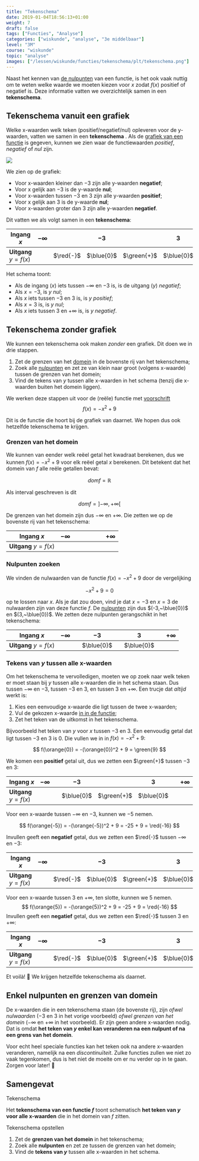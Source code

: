 ```yaml
---
title: "Tekenschema"
date: 2019-01-04T18:56:13+01:00
weight: 7
draft: false
tags: ["Functies", "Analyse"]
categories: ["wiskunde", "analyse", "3e middelbaar"]
level: "3M"
course: "wiskunde"
topic: "analyse"
images: ["/lessen/wiskunde/functies/tekenschema/plt/tekenschema.png"]
---
```


Naast het kennen van [de nulpunten](nulpunten) van een functie, is het ook
vaak nuttig om te weten welke waarde we moeten kiezen voor $x$ zodat $f(x)$
positief of negatief is. Deze informatie vatten we overzichtelijk samen in een
**tekenschema**.

## Tekenschema vanuit een grafiek

Welke x-waarden welk teken <Mute>(positief/negatief/nul)</Mute> opleveren
voor de y-waarden, vatten we samen in een **tekenschema** <Mute text='(ook wel
"tekentabel" of "tekenverloop" genoemd)'/>.  Als de [grafiek van een
functie](grafiek) is gegeven, kunnen we zien waar de functiewaarden <Mute
text="(of de y-waarden)" /> _positief_, _negatief_ of _nul_ zijn.

![](plt/tekenschema.png)

We zien op de grafiek:

-   Voor x-waarden kleiner dan $-3$ zijn alle y-waarden **<span class="red">negatief</span>**;
-   Voor x gelijk aan $-3$ is de y-waarde **<span class="blue">nul</span>**;
-   Voor x-waarden tussen $-3$ en $3$ zijn alle y-waarden **<span class="green">positief</span>**;
-   Voor x gelijk aan $3$ is de y-waarde **<span class="blue">nul</span>**;
-   Voor x-waarden groter dan $3$ zijn alle y-waarden **<span class="red">negatief</span>**.

Dit vatten we als volgt samen in een **tekenschema**:

| Ingang $x$             | $-\infty$ |           | $-3$       |             | $3$        |           | $+\infty$ |
| ---------------------- | --------- | --------- | ---------- | ----------- | ---------- | --------- | --------- |
| **Uitgang** $y = f(x)$ |           | $\red{-}$ | $\blue{0}$ | $\green{+}$ | $\blue{0}$ | $\red{-}$ |

Het schema toont:

-   Als de ingang ($x$) iets tussen $-\infty$ en $-3$ is, is de uitgang ($y$) _<span class="red">negatief</span>_;
-   Als $x=-3$, is $y$ _<span class="blue">nul</span>_;
-   Als $x$ iets tussen $-3$ en $3$ is, is $y$ _<span class="green">positief</span>_;
-   Als $x=3$ is, is $y$ _<span class="blue">nul</span>_;
-   Als $x$ iets tussen $3$ en $+\infty$ is, is $y$ _<span class="red">negatief</span>_.

## Tekenschema zonder grafiek

We kunnen een tekenschema ook maken _zonder_ een grafiek. Dit doen we in drie
stappen.

1. Zet de grenzen van het [domein](domein_beeld#domein-van-een-functie) in de bovenste rij van het tekenschema;
2. Zoek alle [nulpunten](nulpunten) en zet ze van klein naar groot <Mute>(volgens x-waarde)</Mute> tussen de grenzen van het domein;
3. Vind de tekens van $y$ tussen alle x-waarden in het schema <Mute>(tenzij die x-waarden buiten het domein liggen)</Mute>.

We werken deze stappen uit voor de <Mute>(reële)</Mute> functie met
[voorschrift](voorschrift) 
$$
f(x) = -x^2 + 9
$$

Dit is de functie die hoort bij de grafiek van daarnet. We hopen dus ook
hetzelfde tekenschema te krijgen.

### Grenzen van het domein

We kunnen van eender welk reëel getal het kwadraat berekenen, dus we kunnen
$f(x) = -x^2 + 9$ voor elk reëel getal $x$ berekenen. Dit betekent dat het
domein van $f$ alle reële getallen bevat:


$$
dom f = \mathbb{R}
$$


Als interval geschreven is dit


$$
dom f = \left] -\infty, +\infty \right[%]
$$


De grenzen van het domein zijn dus $-\infty$ en $+\infty$. Die zetten we op de
bovenste rij van het tekenschema:

| Ingang $x$             | $-\infty$ |     |     |     |     |     | $+\infty$ |
| ---------------------- | --------- | --- | --- | --- | --- | --- | --------- |
| **Uitgang** $y = f(x)$ |           |     |     |     |     |     |

### Nulpunten zoeken

We vinden de nulwaarden van de functie $f(x) = -x^2 + 9$ door de
vergelijking

$$
-x^2 + 9 = 0
$$

op te lossen naar $x$.
Als je dat zou doen, vind je dat $x=-3$ en $x=3$ de nulwaarden zijn van deze functie $f$. De
[nulpunten](nulpunten#nulpunten-van-een-functie) zijn dus $(-3,~\blue{0})$ en
$(3,~\blue{0})$. We zetten deze nulpunten gerangschikt in het tekenschema:

| Ingang $x$             | $-\infty$ |     | $-3$       |     | $3$        |     | $+\infty$ |
| ---------------------- | --------- | --- | ---------- | --- | ---------- | --- | --------- |
| **Uitgang** $y = f(x)$ |           |     | $\blue{0}$ |     | $\blue{0}$ |     |

### Tekens van $y$ tussen alle x-waarden

Om het tekenschema te vervolledigen, moeten we op zoek naar welk teken er moet
staan bij $y$ tussen alle x-waarden die in het schema staan. Dus tussen
$-\infty$ en $-3$, tussen $-3$ en $3$, en tussen $3$ en $+\infty$. Een trucje
dat _altijd_ werkt is:

1. Kies een eenvoudige x-waarde die ligt tussen de twee x-waarden;
2. Vul de gekozen x-waarde [in in de functie](voorschrift#x-invullen-in-een-voorschrift);
3. Zet het teken van de uitkomst in het tekenschema.

Bijvoorbeeld het teken van
$y$ voor $x$ tussen $-3$ en $3$. Een eenvoudig getal dat ligt tussen $-3$ en $3$ is
$0$. Die vullen we in in $f(x) = -x^2 + 9$:

$$
f(\orange{0}) = -(\orange{0})^2 + 9 = \green{9}
$$

We komen een **<span class="green">positief</span>** getal uit, dus we zetten een $\green{+}$ tussen $-3$ en $3$:

| Ingang $x$             | $-\infty$ |     | $-3$       |             | $3$        |     | $+\infty$ |
| ---------------------- | --------- | --- | ---------- | ----------- | ---------- | --- | --------- |
| **Uitgang** $y = f(x)$ |           |     | $\blue{0}$ | $\green{+}$ | $\blue{0}$ |     |

Voor een x-waarde tussen $-\infty$ en $-3$, kunnen we $-5$ nemen.

$$
f(\orange{-5}) = -(\orange{-5})^2 + 9 = -25 + 9 = \red{-16}
$$

Invullen geeft een **<span class="red">negatief</span>** getal, dus we zetten een $\red{-}$ tussen $-\infty$ en $-3$:

| Ingang $x$             | $-\infty$ |           | $-3$       |             | $3$        |     | $+\infty$ |
| ---------------------- | --------- | --------- | ---------- | ----------- | ---------- | --- | --------- |
| **Uitgang** $y = f(x)$ |           | $\red{-}$ | $\blue{0}$ | $\green{+}$ | $\blue{0}$ |     |

Voor een x-waarde tussen $3$ en $+\infty$, ten slotte, kunnen we
$5$ nemen. 
$$
f(\orange{5}) = -(\orange{5})^2 + 9 = -25 + 9 =
\red{-16}
$$
 Invullen geeft een **<span class="red">negatief</span>** getal, dus we zetten een $\red{-}$ tussen $3$ en
$+\infty$:

| Ingang $x$             | $-\infty$ |           | $-3$       |             | $3$        |           | $+\infty$ |
| ---------------------- | --------- | --------- | ---------- | ----------- | ---------- | --------- | --------- |
| **Uitgang** $y = f(x)$ |           | $\red{-}$ | $\blue{0}$ | $\green{+}$ | $\blue{0}$ | $\red{-}$ |

Et voilà! 💪 We krijgen hetzelfde tekenschema als daarnet.

## Enkel nulpunten en grenzen van domein

De x-waarden die in een tekenschema staan <Mute>(de bovenste rij)</Mute>,
zijn _ofwel nulwaarden_ <Mute>($-3$ en $3$ in het vorige voorbeeld)</Mute>
_ofwel grenzen van het domein_ <Mute>($-\infty$ en $+\infty$ in het
voorbeeld)</Mute>. Er zijn geen andere x-waarden nodig. Dat is omdat **het teken
van $y$ enkel kan veranderen na een nulpunt of na een grens van het domein**.

Voor echt heel speciale functies kan het teken ook na andere x-waarden
veranderen, namelijk na een _discontinuïteit_. Zulke functies zullen we niet zo
vaak tegenkomen, dus is het niet de moeite om er nu verder op in te gaan.
Zorgen voor later! 👋

## Samengevat

<Attention>

Tekenschema

Het **tekenschema van een functie $f$** toont schematisch **het teken van $y$
voor alle x-waarden** die in het domein van $f$ zitten.
</Attention>

<Attention>

Tekenschema opstellen


1. Zet de **grenzen van het domein** in het tekenschema;
2. Zoek alle **nulpunten** en zet ze tussen de grenzen van het domein;
3. Vind de **tekens van $y$** tussen alle x-waarden in het schema.

</Attention>
